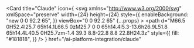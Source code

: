 <Card
  title="Claude"
  icon={
    <svg
      xmlns="http://www.w3.org/2000/svg"
      xmlSpace="preserve"
      width={24}
      height={24}
      style={{
        enableBackground: "new 0 0 92.2 65",
      }}
      viewBox="0 0 92.2 65"
      {...props}
    >
      <path
        d="M66.5 0H52.4l25.7 65h14.1L66.5 0zM25.7 0 0 65h14.4l5.3-13.6h26.9L51.8 65h14.4L40.5 0H25.7zm-1.4 39.3 8.8-22.8 8.8 22.8H24.3z"
        style={{
          fill: "#181818",
        }}
      />
    </svg>
  }
  href="/ai-platform-integration/claude"
></Card> 